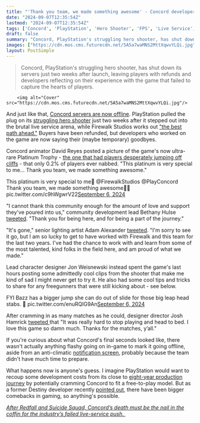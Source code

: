 ```yaml
---
title: "'Thank you team, we made something awesome' - Concord developers mourn the failed FPS that PlayStation pulled the plug on after just 14 days"
date: "2024-09-07T12:35:54Z"
lastmod: "2024-09-07T12:35:54Z"
tags: ['Concord', 'PlayStation', 'Hero Shooter', 'FPS', 'Live Service', 'Game Development']
draft: false
summary: "Concord, PlayStation's struggling hero shooter, has shut down its servers just two weeks after launch, leaving players with refunds and developers reflecting on their experience with the game that failed to capture the hearts of players."
images: ["https://cdn.mos.cms.futurecdn.net/5A5a7waMNS2MttXqwvYLQi.jpg"]
layout: PostSimple
---
```

> Concord, PlayStation's struggling hero shooter, has shut down its servers just two weeks after launch, leaving players with refunds and developers reflecting on their experience with the game that failed to capture the hearts of players.


        <img alt="Cover" src="https://cdn.mos.cms.futurecdn.net/5A5a7waMNS2MttXqwvYLQi.jpg"/>
        
And just like that, [Concord servers are now offline](https://www.gamesradar.com/games/fps/its-official-concord-servers-are-now-offline-just-2-weeks-after-one-of-the-worst-launches-of-2024/). PlayStation pulled the plug on its [struggling hero shooter](https://www.gamesradar.com/games/fps/valve-and-sonys-new-hero-shooters-show-the-highs-and-lows-of-live-service-games-as-deadlock-courts-64000-players-and-concord-fails-to-reach-700-on-steam/) just two weeks after it stepped out into the brutal live service arena, while Firewalk Studios works out ["the best path ahead."](https://www.gamesradar.com/games/fps/concord-is-being-taken-offline-this-week-and-everyone-is-getting-refunds-as-playstation-tries-to-determine-the-best-path-ahead/) Buyers have been refunded, but developers who worked on the game are now saying their (maybe temporary) goodbyes.

Concord animator David Reyes posted a picture of the game's now ultra-rare Platinum Trophy - [the one that had players desperately jumping off cliffs](https://www.gamesradar.com/games/fps/concord-is-now-filled-with-players-throwing-themselves-off-the-maps-as-quickly-as-possible-in-a-desperate-attempt-to-unlock-the-shooters-platinum-trophy-before-it-goes-offline/) - that only 0.2% of players ever nabbed. "This platinum is very special to me... Thank you team, we made something awesome."

This platinum is very special to me🥹 @FirewalkStudios @PlayConcord Thank you team, we made something awesome🙏🏽 pic.twitter.com/c9hWgwrV22[September 6, 2024](https://twitter.com/SolidCloud_DR/status/1832043952863592713)

"I cannot thank this community enough for the amount of love and support they've poured into us," community development lead Bethany Hulse [tweeted](https://x.com/itsLashes/status/1832109977429012739). "Thank you for being here, and for being a part of the journey."

"It's gone," senior lighting artist Adam Alexander [tweeted](https://x.com/atomander/status/1832118530143306062). "I'm sorry to see it go, but I am so lucky to get to have worked with Firewalk and this team for the last two years. I've had the chance to work with and learn from some of the most talented, kind folks in the field here, and am proud of what we made."

Lead character designer Jon Weisnewski instead spent the game's last hours posting some admittedly cool clips from the shooter that make me kind of sad I might never get to try it. He also had some cool tips and tricks to share for any freegunners that were still kicking about - see below.

FYI Bazz has a bigger jump she can do out of slide for those big leap head stabs. 🔪 pic.twitter.com/enuRQlG9An[September 6, 2024](https://twitter.com/sharkeatsman/status/1831936479586836694)

After cramming in as many matches as he could, designer director Josh Hamrick [tweeted ](https://x.com/Josh_Hamrick)that "It was really hard to stop playing and head to bed. I love this game so damn much. Thanks for the matches, y’all."

If you're curious about what Concord's final seconds looked like, there wasn't actually anything flashy going on in-game to mark it going offline, aside from an anti-climatic [notification screen](https://x.com/tomwarren/status/1832120488014856450), probably because the team didn't have much time to prepare.

What happens now is anyone's guess. I imagine PlayStation would want to recoup some development costs from its close to [eight-year production journey](https://www.gamesradar.com/games/fps/new-playstation-fps-concord-was-in-development-for-about-8-years-starting-almost-exactly-when-2016s-overwatch-got-hero-shooters-trending/) by potentially cramming Concord to fit a free-to-play model. But as a former Destiny developer recently [pointed out](https://www.gamesradar.com/games/fps/concords-imminent-death-prompts-infinite-love-from-its-own-developers-and-sympathy-from-industry-figures-i-feel-your-pain/), there have been bigger comebacks in gaming, so anything's possible.

[<em>After Redfall and Suicide Squad, Concord’s death must be the nail in the coffin for the industry’s failed live-service push.</em> ](https://www.gamesradar.com/games/fps/after-redfall-and-suicide-squad-concords-failure-must-be-the-nail-in-the-coffin-for-the-industrys-failed-live-service-gold-rush/)
        